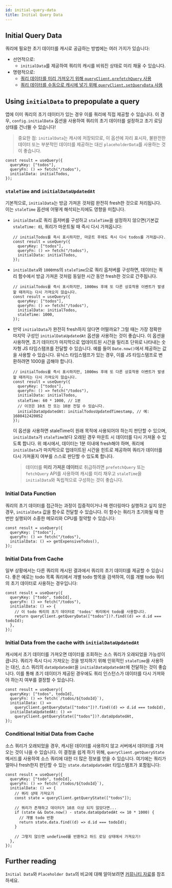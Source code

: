 ```yaml
---
id: initial-query-data
title: Initial Query Data
---
```


## Initial Query Data

쿼리에 필요한 초기 데이터를 캐시로 공급하는 방법에는 여러 가지가 있습니다:

- 선언적으로:
  - `initialData`를 제공하여 쿼리의 캐시를 비워진 상태로 미리 채울 수 있습니다.
- 명령적으로:
  - [쿼리 데이터를 미리 가져오기 위해 `queryClient.prefetchQuery` 사용](../../../react/guides/prefetching)
  - [쿼리 데이터를 수동으로 캐시에 넣기 위해 `queryClient.setQueryData` 사용](../../../react/guides/prefetching)

## Using `initialData` to prepopulate a query

앱에 이미 쿼리의 초기 데이터가 있는 경우 이를 쿼리에 직접 제공할 수 있습니다. 이 경우, `config.initialData` 옵션을 사용하여 쿼리의 초기 데이터를 설정하고 초기 로딩 상태를 건너뛸 수 있습니다!

> 중요한 점: `initialData`는 캐시에 저장되므로, 이 옵션에 자리 표시자, 불완전한 데이터 또는 부분적인 데이터를 제공하는 대신 `placeholderData`를 사용하는 것이 좋습니다.

```tsx
const result = useQuery({
  queryKey: ["todos"],
  queryFn: () => fetch("/todos"),
  initialData: initialTodos,
});
```

### `staleTime` and `initialDataUpdatedAt`

기본적으로, `initialData`는 방금 가져온 것처럼 완전히 fresh한 것으로 처리됩니다. 이는 `staleTime` 옵션에 어떻게 해석되는지에도 영향을 미칩니다.

- `initialData`로 쿼리 옵저버를 구성하고 `staleTime`을 설정하지 않으면(기본값 `staleTime: 0`), 쿼리가 마운트될 때 즉시 다시 가져옵니다:

  ```tsx
  // initialTodos를 즉시 표시하지만, 마운트 후에도 즉시 다시 todos를 가져옵니다.
  const result = useQuery({
    queryKey: ["todos"],
    queryFn: () => fetch("/todos"),
    initialData: initialTodos,
  });
  ```

- `initialData`와 `1000`ms의 `staleTime`으로 쿼리 옵저버를 구성하면, 데이터는 쿼리 함수에서 방금 가져온 것처럼 동일한 시간 동안 fresh한 것으로 간주됩니다.

  ```tsx
  // initialTodos를 즉시 표시하지만, 1000ms 후에 또 다른 상호작용 이벤트가 발생할 때까지는 다시 가져오지 않습니다.
  const result = useQuery({
    queryKey: ["todos"],
    queryFn: () => fetch("/todos"),
    initialData: initialTodos,
    staleTime: 1000,
  });
  ```

- 만약 `initialData`가 완전히 fresh하지 않다면 어떨까요? 그럴 때는 가장 정확한 마지막 구성인 `initialDataUpdatedAt` 옵션을 사용하는 것이 좋습니다. 이 옵션을 사용하면, 초기 데이터가 마지막으로 업데이트된 시간을 밀리초 단위로 나타내는 숫자형 JS 타임스탬프를 전달할 수 있습니다. 예를 들어 `Date.now()`에서 제공하는 값을 사용할 수 있습니다. 유닉스 타임스탬프가 있는 경우, 이를 JS 타임스탬프로 변환하려면 1000을 곱해야 합니다.

  ```tsx
  // initialTodos를 즉시 표시하지만, 1000ms 후에 또 다른 상호작용 이벤트가 발생할 때까지는 다시 가져오지 않습니다.
  const result = useQuery({
    queryKey: ["todos"],
    queryFn: () => fetch("/todos"),
    initialData: initialTodos,
    staleTime: 60 * 1000, // 1분
    // 이것은 10초 전 또는 10분 전일 수 있습니다.
    initialDataUpdatedAt: initialTodosUpdatedTimestamp, // 예: 1608412420052
  });
  ```

  이 옵션을 사용하면 staleTime이 원래 목적에 사용되어야 하는지 판단할 수 있으며, `initialData`가 `staleTime`보다 오래된 경우 마운트 시 데이터를 다시 가져올 수 있도록 합니다. 위 예시에서, 데이터는 1분 이내에 fresh해야 하며, 쿼리에 `initialData`가 마지막으로 업데이트된 시간을 힌트로 제공하여 쿼리가 데이터를 다시 가져올지 여부를 스스로 판단할 수 있도록 합니다.

  > 데이터를 **미리 가져온 데이터**로 취급하려면 `prefetchQuery` 또는 `fetchQuery` API를 사용하여 캐시를 미리 채우고 `staleTime`을 `initialData`와 독립적으로 구성하는 것이 좋습니다.

### Initial Data Function

쿼리의 초기 데이터를 접근하는 과정이 집중적이거나 매 렌더링마다 실행하고 싶지 않은 경우, `initialData` 값을 함수로 전달할 수 있습니다. 이 함수는 쿼리가 초기화될 때 한 번만 실행되어 소중한 메모리와 CPU를 절약할 수 있습니다:

```tsx
const result = useQuery({
  queryKey: ["todos"],
  queryFn: () => fetch("/todos"),
  initialData: () => getExpensiveTodos(),
});
```

### Initial Data from Cache

일부 상황에서는 다른 쿼리의 캐시된 결과에서 쿼리의 초기 데이터를 제공할 수 있습니다. 좋은 예로는 todo 목록 쿼리에서 개별 todo 항목을 검색하여, 이를 개별 todo 쿼리의 초기 데이터로 사용하는 경우입니다:

```tsx
const result = useQuery({
  queryKey: ["todo", todoId],
  queryFn: () => fetch("/todos"),
  initialData: () => {
    // 이 todo 쿼리의 초기 데이터로 'todos' 쿼리에서 todo를 사용합니다.
    return queryClient.getQueryData(["todos"])?.find((d) => d.id === todoId);
  },
});
```

### Initial Data from the cache with `initialDataUpdatedAt`

캐시에서 초기 데이터를 가져오면 데이터를 조회하는 소스 쿼리가 오래되었을 가능성이 큽니다. 쿼리가 즉시 다시 가져오는 것을 방지하기 위해 인위적인 `staleTime`을 사용하는 대신, 소스 쿼리의 `dataUpdatedAt`을 `initialDataUpdatedAt`에 전달하는 것이 좋습니다. 이를 통해 초기 데이터가 제공된 경우에도 쿼리 인스턴스가 데이터를 다시 가져와야 하는지 여부를 결정할 수 있습니다.

```tsx
const result = useQuery({
  queryKey: ["todos", todoId],
  queryFn: () => fetch(`/todos/${todoId}`),
  initialData: () =>
    queryClient.getQueryData(["todos"])?.find((d) => d.id === todoId),
  initialDataUpdatedAt: () =>
    queryClient.getQueryState(["todos"])?.dataUpdatedAt,
});
```

### Conditional Initial Data from Cache

소스 쿼리가 오래되었을 경우, 캐시된 데이터를 사용하지 않고 서버에서 데이터를 가져오는 것이 나을 수 있습니다. 이 결정을 쉽게 하기 위해, `queryClient.getQueryState` 메서드를 사용하여 소스 쿼리에 대한 더 많은 정보를 얻을 수 있습니다. 여기에는 쿼리가 얼마나 fresh한지 판단할 수 있는 `state.dataUpdatedAt` 타임스탬프가 포함됩니다:

```tsx
const result = useQuery({
  queryKey: ["todo", todoId],
  queryFn: () => fetch(`/todos/${todoId}`),
  initialData: () => {
    // 쿼리 상태 가져오기
    const state = queryClient.getQueryState(["todos"]);

    // 쿼리가 존재하고 데이터가 10초 이상 되지 않았다면...
    if (state && Date.now() - state.dataUpdatedAt <= 10 * 1000) {
      // 개별 todo 반환
      return state.data.find((d) => d.id === todoId);
    }

    // 그렇지 않으면 undefined를 반환하고 하드 로딩 상태에서 가져오기!
  },
});
```

## Further reading

`Initial Data`와 `Placeholder Data`의 비교에 대해 알아보려면 [커뮤니티 자료](../../community-resources/tkdodos-blog#9-placeholder-and-initial-data-in-react-query)를 참조하세요.
